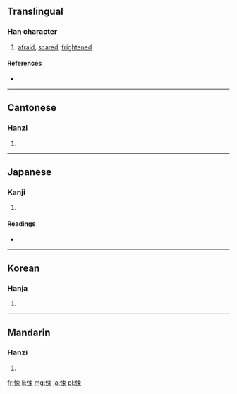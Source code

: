==Translingual==

===Han character===
{{Han char|rn=61|rad=心|as=07|sn=10|four=9509<sub>6</sub>|canj=心木中 (PDL)}}

# [[afraid]], [[scared]], [[frightened]]

====References====
* {{Han ref|kx=0387.310|dkj=10672|dj=0720.130|hdz=42303.030|uh=609A|ud=24730|bh=AEAA|bd=44714}}

----

==Cantonese==

===Hanzi===
{{yue-hanzi|jyut=|y=sung2}}

# {{defn|lang=yue|sort=心07}}

----

==Japanese==

===Kanji===
{{ja-kanji|grade=|rs=心07}}

# {{defn|lang=ja|sort=心07}}

====Readings====
* {{ja-readings|on=[[しょう]] (shō)|kun=[[おそれる]] (osoreru)}}

----

==Korean==

===Hanja===
{{ko-hanja|hangeul=송|eumhun=|rv=song|mr=song|y=song}}

# {{defn|lang=ko|sort=心07}}

----

==Mandarin==

===Hanzi===
{{cmn-hanzi|pin=[[sǒng]] ([[song3]])|wg=sung<sup>3</sup>}}

# {{defn|lang=cmn|sort=心07}}

[[fr:悚]]
[[li:悚]]
[[mg:悚]]
[[ja:悚]]
[[pl:悚]]
